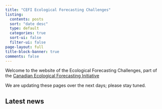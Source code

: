 ---
title: "CEFI Ecological Forecasting Challenges"
listing:
  contents: posts
  sort: "date desc"
  type: default
  categories: true
  sort-ui: false
  filter-ui: false
page-layout: full
title-block-banner: true
comments: false
---

Welcome to the website of the Ecological Forecasting Challenges, part of the [Canadian Ecological Forecasting Initiative](https://canadianefi.weebly.com/)

We are updating these pages over the next days; please stay tuned.

## Latest news

::: {#posts-listings}
:::
